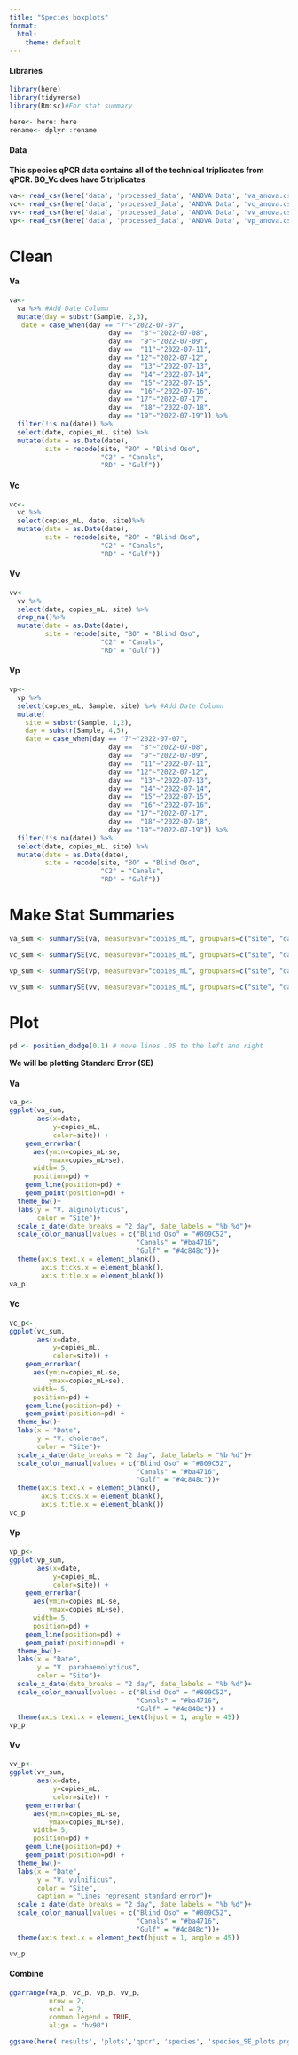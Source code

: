 ```yaml
---
title: "Species boxplots"
format:
  html:
    theme: default
---
```


#### Libraries

```r
library(here)
library(tidyverse)
library(Rmisc)#For stat summary
```

```r
here<- here::here
rename<- dplyr::rename
```

#### Data

**This species qPCR data contains all of the technical triplicates from qPCR. BO_Vc does have 5 triplicates**

```r
va<- read_csv(here('data', 'processed_data', 'ANOVA Data', 'va_anova.csv'))
vc<- read_csv(here('data', 'processed_data', 'ANOVA Data', 'vc_anova.csv'))
vv<- read_csv(here('data', 'processed_data', 'ANOVA Data', 'vv_anova.csv'))
vp<- read_csv(here('data', 'processed_data', 'ANOVA Data', 'vp_anova.csv'))
```

# Clean

#### Va

```r
va<- 
  va %>% #Add Date Column
  mutate(day = substr(Sample, 2,3),
   date = case_when(day == "7"~"2022-07-07",
                         day ==  "8"~"2022-07-08",
                         day ==  "9"~"2022-07-09",
                         day ==  "11"~"2022-07-11",
                         day == "12"~"2022-07-12",
                         day ==  "13"~"2022-07-13",
                         day ==  "14"~"2022-07-14",
                         day ==  "15"~"2022-07-15",
                         day ==  "16"~"2022-07-16",
                         day == "17"~"2022-07-17",
                         day ==  "18"~"2022-07-18",
                         day == "19"~"2022-07-19")) %>%
  filter(!is.na(date)) %>%
  select(date, copies_mL, site) %>%
  mutate(date = as.Date(date),
         site = recode(site, "BO" = "Blind Oso",
                       "C2" = "Canals",
                       "RD" = "Gulf")) 
```

#### Vc

```r
vc<-
  vc %>%
  select(copies_mL, date, site)%>%
  mutate(date = as.Date(date),
         site = recode(site, "BO" = "Blind Oso",
                       "C2" = "Canals",
                       "RD" = "Gulf"))
```

#### Vv

```r
vv<-
  vv %>%
  select(date, copies_mL, site) %>%
  drop_na()%>%
  mutate(date = as.Date(date),
         site = recode(site, "BO" = "Blind Oso",
                       "C2" = "Canals",
                       "RD" = "Gulf"))
```

#### Vp

```r
vp<-
  vp %>%
  select(copies_mL, Sample, site) %>% #Add Date Column
  mutate(
    site = substr(Sample, 1,2),
    day = substr(Sample, 4,5),
    date = case_when(day == "7"~"2022-07-07",
                         day ==  "8"~"2022-07-08",
                         day ==  "9"~"2022-07-09",
                         day ==  "11"~"2022-07-11",
                         day == "12"~"2022-07-12",
                         day ==  "13"~"2022-07-13",
                         day ==  "14"~"2022-07-14",
                         day ==  "15"~"2022-07-15",
                         day ==  "16"~"2022-07-16",
                         day == "17"~"2022-07-17",
                         day ==  "18"~"2022-07-18",
                         day == "19"~"2022-07-19")) %>%
  filter(!is.na(date)) %>%
  select(date, copies_mL, site) %>%
  mutate(date = as.Date(date),
         site = recode(site, "BO" = "Blind Oso",
                       "C2" = "Canals",
                       "RD" = "Gulf"))
```

# Make Stat Summaries

```r
va_sum <- summarySE(va, measurevar="copies_mL", groupvars=c("site", "date"))

vc_sum <- summarySE(vc, measurevar="copies_mL", groupvars=c("site", "date"))

vp_sum <- summarySE(vp, measurevar="copies_mL", groupvars=c("site", "date"))

vv_sum <- summarySE(vv, measurevar="copies_mL", groupvars=c("site", "date"))
```

# Plot

```r
pd <- position_dodge(0.1) # move lines .05 to the left and right
```

**We will be plotting Standard Error (SE)**

#### Va

```r
va_p<-
ggplot(va_sum, 
       aes(x=date, 
           y=copies_mL, 
           color=site)) + 
    geom_errorbar(
      aes(ymin=copies_mL-se, 
          ymax=copies_mL+se), 
      width=.5, 
      position=pd) +
    geom_line(position=pd) +
    geom_point(position=pd) +
  theme_bw()+
  labs(y = "V. alginolyticus",
       color = "Site")+
  scale_x_date(date_breaks = "2 day", date_labels = "%b %d")+
  scale_color_manual(values = c("Blind Oso" = "#809C52",
                                "Canals" = "#ba4716",
                                "Gulf" = "#4c848c"))+
  theme(axis.text.x = element_blank(),
        axis.ticks.x = element_blank(),
        axis.title.x = element_blank())
va_p
```

#### Vc

```r
vc_p<-
ggplot(vc_sum, 
       aes(x=date, 
           y=copies_mL, 
           color=site)) + 
    geom_errorbar(
      aes(ymin=copies_mL-se, 
          ymax=copies_mL+se), 
      width=.5, 
      position=pd) +
    geom_line(position=pd) +
    geom_point(position=pd) +
  theme_bw()+
  labs(x = "Date",
       y = "V. cholerae",
       color = "Site")+
  scale_x_date(date_breaks = "2 day", date_labels = "%b %d")+
  scale_color_manual(values = c("Blind Oso" = "#809C52",
                                "Canals" = "#ba4716",
                                "Gulf" = "#4c848c"))+
  theme(axis.text.x = element_blank(),
        axis.ticks.x = element_blank(),
        axis.title.x = element_blank())
vc_p
```

#### Vp

```r
vp_p<-
ggplot(vp_sum, 
       aes(x=date, 
           y=copies_mL, 
           color=site)) + 
    geom_errorbar(
      aes(ymin=copies_mL-se, 
          ymax=copies_mL+se), 
      width=.5, 
      position=pd) +
    geom_line(position=pd) +
    geom_point(position=pd) +
  theme_bw()+
  labs(x = "Date",
       y = "V. parahaemolyticus",
       color = "Site")+
  scale_x_date(date_breaks = "2 day", date_labels = "%b %d")+
  scale_color_manual(values = c("Blind Oso" = "#809C52",
                                "Canals" = "#ba4716",
                                "Gulf" = "#4c848c")) +
  theme(axis.text.x = element_text(hjust = 1, angle = 45))
vp_p
```

#### Vv

```r
vv_p<-
ggplot(vv_sum, 
       aes(x=date, 
           y=copies_mL, 
           color=site)) + 
    geom_errorbar(
      aes(ymin=copies_mL-se, 
          ymax=copies_mL+se), 
      width=.5, 
      position=pd) +
    geom_line(position=pd) +
    geom_point(position=pd) +
  theme_bw()+
  labs(x = "Date",
       y = "V. vulnificus",
       color = "Site",
       caption = "Lines represent standard error")+
  scale_x_date(date_breaks = "2 day", date_labels = "%b %d")+
  scale_color_manual(values = c("Blind Oso" = "#809C52",
                                "Canals" = "#ba4716",
                                "Gulf" = "#4c848c"))+
  theme(axis.text.x = element_text(hjust = 1, angle = 45))

vv_p
```

#### Combine

```r
ggarrange(va_p, vc_p, vp_p, vv_p,
          nrow = 2,
          ncol = 2,
          common.legend = TRUE,
          align = "hv90")

ggsave(here('results', 'plots','qpcr', 'species', 'species_SE_plots.png' ))
```
